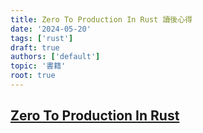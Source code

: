 ```yaml
---
title: Zero To Production In Rust 讀後心得
date: '2024-05-20'
tags: ['rust']
draft: true
authors: ['default']
topic: '書籍'
root: true
---
```


## [Zero To Production In Rust](https://www.zero2prod.com/index.html?country=Taiwan&discount_code=SEA60)
